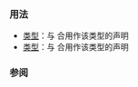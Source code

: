 {{cpp/keyword/title|{{tt|char}}}}
{{cpp/keyword/navbar}}

===用法===
* [[cpp/language/types#字符类型|{{tt|signed char}} 类型]]：与 {{rlpt|signed}} 合用作该类型的声明
* [[cpp/language/types#字符类型|{{tt|unsigned char}} 类型]]：与 {{rlpt|unsigned}} 合用作该类型的声明

===参阅===
{{cpp/keywords/fundamental types list}}

{{langlinks|de|en|es|fr|it|ja|pt|ru}}
